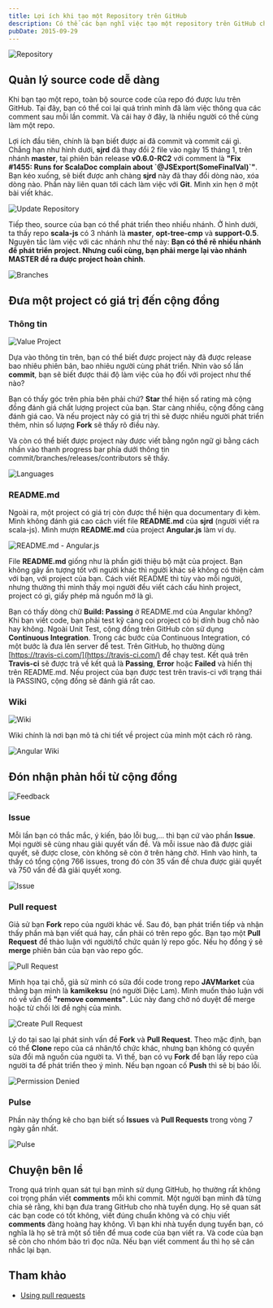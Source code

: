 ```yaml
---
title: Lợi ích khi tạo một Repository trên GitHub
description: Có thể các bạn nghĩ việc tạo một repository trên GitHub chỉ để lưu trữ source code. Bài viết này, mình mong muốn các bạn biết thêm về lợi ích của việc tạo repository trên GitHub.
pubDate: 2015-09-29
---
```


![Repository](../../assets/tutorials/loi-ich-khi-tao-mot-repository-tren-github//repo.png)

## Quản lý source code dễ dàng

Khi bạn tạo một repo, toàn bộ source code của repo đó được lưu trên GitHub. Tại đây, bạn có thể coi lại quá trình mình đã làm việc thông qua các comment sau mỗi lần commit. Và cái hay ở đây, là nhiều người có thể cùng làm một repo.

Lợi ích đầu tiên, chính là bạn biết được ai đã commit và commit cái gì. Chẳng hạn như hình dưới, **sjrd** đã thay đổi 2 file vào ngày 15 tháng 1, trên nhánh **master**, tại phiên bản release **v0.6.0-RC2** với comment là **"Fix #1455: Runs for ScalaDoc complain about \`@JSExport(SomeFinalVal)\`"**. Bạn kéo xuống, sẽ biết được anh chàng **sjrd** này đã thay đổi dòng nào, xóa dòng nào. Phần này liên quan tới cách làm việc với **Git**. Mình xin hẹn ở một bài viết khác.

![Update Repository](../../assets/tutorials/loi-ich-khi-tao-mot-repository-tren-github//update-repo.png)

Tiếp theo, source của bạn có thể phát triển theo nhiều nhánh. Ở hình dưới, ta thấy repo **scala-js** có 3 nhánh là **master**, **opt-tree-cmp** và **support-0.5**. Nguyên tắc làm việc với các nhánh như thế này: **Bạn có thể rẽ nhiều nhánh để phát triển project. Nhưng cuối cùng, bạn phải merge lại vào nhánh MASTER để ra được project hoàn chỉnh**.

![Branches](../../assets/tutorials/loi-ich-khi-tao-mot-repository-tren-github//branches.png)

## Đưa một project có giá trị đến cộng đồng

### Thông tin

![Value Project](../../assets/tutorials/loi-ich-khi-tao-mot-repository-tren-github//value-project.png)

Dựa vào thông tin trên, bạn có thể biết được project này đã được release bao nhiêu phiên bản, bao nhiêu người cùng phát triển. Nhìn vào số lần **commit**, bạn sẽ biết được thái độ làm việc của họ đối với project như thế nào?

Bạn có thấy góc trên phía bên phải chứ? **Star** thể hiện số rating mà cộng đồng đánh giá chất lượng project của bạn. Star càng nhiều, cộng đồng càng đánh giá cao. Và nếu project này có giá trị thì sẽ được nhiều người phát triển thêm, nhìn số lượng **Fork** sẽ thấy rõ điều này.

Và còn có thể biết được project này được viết bằng ngôn ngữ gì bằng cách nhấn vào thanh progress bar phía dưới thông tin commit/branches/releases/contributors sẽ thấy.

![Languages](../../assets/tutorials/loi-ich-khi-tao-mot-repository-tren-github//languages.png)

### README.md

Ngoài ra, một project có giá trị còn được thể hiện qua documentary đi kèm. Mình không đánh giá cao cách viết file **README.md** của **sjrd** (người viết ra scala-js). Mình mượn **README.md** của project **Angular.js** làm ví dụ.

![README.md - Angular.js](../../assets/tutorials/loi-ich-khi-tao-mot-repository-tren-github//readme-angular.png)

File **README.md** giống như là phần giới thiệu bộ mặt của project. Bạn không gây ấn tượng tốt với người khác thì người khác sẽ không có thiện cảm với bạn, với project của bạn. Cách viết README thì tùy vào mỗi người, nhưng thường thì mình thấy mọi người đều viết cách cấu hình project, project có gì, giấy phép mã nguồn mở là gì.

Bạn có thấy dòng chữ **Build: Passing** ở README.md của Angular không? Khi bạn viết code, bạn phải test kỹ càng coi project có bị dính bug chỗ nào hay không. Ngoài Unit Test, cộng đồng trên GitHub còn sử dụng **Continuous Integration**. Trong các bước của Continuous Integration, có một bước là đưa lên server để test. Trên GitHub, họ thường dùng [https://travis-ci.com/](https://travis-ci.com/) để chạy test. Kết quả trên **Travis-ci** sẽ được trả về kết quả là **Passing**, **Error** hoặc **Failed** và hiển thị trên README.md. Nếu project của bạn được test trên travis-ci với trạng thái là PASSING, cộng đồng sẽ đánh giá rất cao.

### Wiki

![Wiki](../../assets/tutorials/loi-ich-khi-tao-mot-repository-tren-github//wiki.png)

Wiki chính là nơi bạn mô tả chi tiết về project của mình một cách rõ ràng.

![Angular Wiki](../../assets/tutorials/loi-ich-khi-tao-mot-repository-tren-github//angular-wiki.png)

## Đón nhận phản hồi từ cộng đồng

![Feedback](../../assets/tutorials/loi-ich-khi-tao-mot-repository-tren-github//feedback.png)

### Issue

Mỗi lần bạn có thắc mắc, ý kiến, báo lỗi bug,... thì bạn cứ vào phần **Issue**. Mọi người sẽ cùng nhau giải quyết vấn đề. Và mỗi issue nào đã được giải quyết, sẽ được close, còn không sẽ còn ở trên hàng chờ. Hình vào hình, ta thấy có tổng cộng 766 issues, trong đó còn 35 vấn đề chưa được giải quyết và 750 vấn đề đã giải quyết xong.

![Issue](../../assets/tutorials/loi-ich-khi-tao-mot-repository-tren-github//issue.png)

### Pull request

Giả sử bạn **Fork** repo của người khác về. Sau đó, bạn phát triển tiếp và nhận thấy phần mà bạn viết quá hay, cần phải có trên repo gốc. Bạn tạo một **Pull Request** để thảo luận với người/tổ chức quản lý repo gốc. Nếu họ đồng ý sẽ **merge** phiên bản của bạn vào repo gốc.

![Pull Request](../../assets/tutorials/loi-ich-khi-tao-mot-repository-tren-github//pull-request.png)

Minh họa tại chỗ, giả sử mình có sửa đồi code trong repo **JAVMarket** của thằng bạn mình là **kamikeksu** (nó người Diệc Lam). Mình muốn thảo luận với nó về vấn đề **"remove comments"**. Lúc này đang chờ nó duyệt để merge hoặc từ chối lời đề nghị của mình.

![Create Pull Request](../../assets/tutorials/loi-ich-khi-tao-mot-repository-tren-github//create-pull-request.png)

Lý do tại sao lại phát sinh vấn đề **Fork** và **Pull Request**. Theo mặc định, bạn có thể **Clone** repo của cá nhân/tố chức khác, nhưng bạn không có quyền sửa đổi mã nguồn của người ta. Vì thế, bạn có vụ **Fork** để bạn lấy repo của người ta để phát triển theo ý mình. Nếu bạn ngoan cố **Push** thì sẽ bị báo lỗi.

![Permission Denied](../../assets/tutorials/loi-ich-khi-tao-mot-repository-tren-github//permission-denied.png)

### Pulse

Phần này thống kê cho bạn biết số **Issues** và **Pull Requests** trong vòng 7 ngày gần nhất.

![Pulse](../../assets/tutorials/loi-ich-khi-tao-mot-repository-tren-github//pulse.png)

## Chuyện bên lề

Trong quá trình quan sát tụi bạn mình sử dụng GitHub, họ thường rất không coi trọng phần viết **comments** mỗi khi commit. Một người bạn mình đã từng chia sẻ rằng, khi bạn đưa trang GitHub cho nhà tuyển dụng. Họ sẽ quan sát các bạn code có tốt không, viết đúng chuẩn không và có chịu viết **comments** đàng hoàng hay không. Vì bạn khi nhà tuyển dụng tuyển bạn, có nghĩa là họ sẽ trả một số tiền để mua code của bạn viết ra. Và code của bạn sẽ còn cho nhóm bảo trì đọc nữa. Nếu bạn viết comment ẩu thì họ sẽ cân nhắc lại bạn.

## Tham khảo

- [Using pull requests](https://help.github.com/articles/using-pull-requests/)
